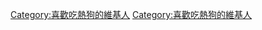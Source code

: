 {{Userbox
  |border-c = #009999
  |border-s = 1
  |id-c     = #009999
  |id-s     = 12
  |id-fc    = #000000
  |info-c   = #ccffff
  |info-s   = 10
  |info-fc  = #000000
  |id       = [[File:HotDog.jpg|60px]]
  |info     = 這個用戶喜歡吃'''[[熱狗]]'''。
}}
<includeonly>[[Category:喜歡吃熱狗的維基人]]</includeonly><noinclude>
[[Category:喜歡吃熱狗的維基人]]
</noinclude>